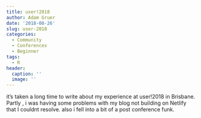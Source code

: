 ```yaml
---
title: user!2018
author: Adam Gruer
date: '2018-08-26'
slug: user-2018
categories:
  - Community
  - Conferences
  - Beginner
tags:
  - R
header:
  caption: ''
  image: ''
---
```


it's taken a long time to write about my experience  at user!2018 in Brisbane.
Partly , i was having some problems with my blog not building on Netlify that I
couldnt resolve. also i fell into a bit of a post conference funk.


